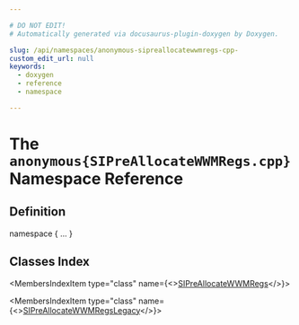 ```yaml
---

# DO NOT EDIT!
# Automatically generated via docusaurus-plugin-doxygen by Doxygen.

slug: /api/namespaces/anonymous-sipreallocatewwmregs-cpp-
custom_edit_url: null
keywords:
  - doxygen
  - reference
  - namespace

---
```





# The `anonymous{SIPreAllocateWWMRegs.cpp}` Namespace Reference

<DoxygenPage pluginConfig={pluginConfig}>



## Definition

<CodeBlock>namespace &#123; ... &#125;</CodeBlock>

## Classes Index

<MembersIndex>

<MembersIndexItem
  type="class"
  name={<><a href="/docs/api/classes/anonymous-namespace-sipreallocatewwmregs-cpp-/sipreallocatewwmregs">SIPreAllocateWWMRegs</a></>}>
</MembersIndexItem>

<MembersIndexItem
  type="class"
  name={<><a href="/docs/api/classes/anonymous-namespace-sipreallocatewwmregs-cpp-/sipreallocatewwmregslegacy">SIPreAllocateWWMRegsLegacy</a></>}>
</MembersIndexItem>

</MembersIndex>


</DoxygenPage>
